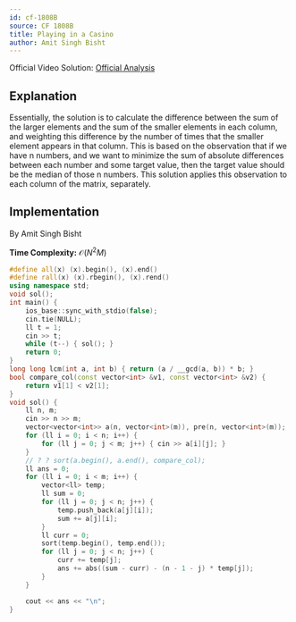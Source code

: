 ```yaml
---
id: cf-1808B
source: CF 1808B
title: Playing in a Casino
author: Amit Singh Bisht
---
```


Official Video Solution: [Official Analysis](https://www.youtube.com/watch?v=FCdL47-AyZs&t=4s&ab_channel=DCCNITA)

## Explanation


Essentially, the solution is to calculate the difference between the sum of the larger elements and the sum of the smaller
elements in each column, and weighting this difference by the number of times that the smaller element appears in that column.
This is based on the observation that if we have n numbers, and we want to minimize the sum of absolute differences between
each number and some target value, then the target value should be the median of those n numbers. This solution applies this
observation to each column of the matrix, separately.

## Implementation

By Amit Singh Bisht

<Spoiler title="Video Solution Code" />

**Time Complexity:** $\mathcal{O}(N^2 M)$

<LanguageSection>
<CPPSection>

```cpp
#define all(x) (x).begin(), (x).end()
#define rall(x) (x).rbegin(), (x).rend()
using namespace std;
void sol();
int main() {
	ios_base::sync_with_stdio(false);
	cin.tie(NULL);
	ll t = 1;
	cin >> t;
	while (t--) { sol(); }
	return 0;
}
long long lcm(int a, int b) { return (a / __gcd(a, b)) * b; }
bool compare_col(const vector<int> &v1, const vector<int> &v2) {
	return v1[1] < v2[1];
}
void sol() {
	ll n, m;
	cin >> n >> m;
	vector<vector<int>> a(n, vector<int>(m)), pre(n, vector<int>(m));
	for (ll i = 0; i < n; i++) {
		for (ll j = 0; j < m; j++) { cin >> a[i][j]; }
	}
	// ? ? sort(a.begin(), a.end(), compare_col);
	ll ans = 0;
	for (ll i = 0; i < m; i++) {
		vector<ll> temp;
		ll sum = 0;
		for (ll j = 0; j < n; j++) {
			temp.push_back(a[j][i]);
			sum += a[j][i];
		}
		ll curr = 0;
		sort(temp.begin(), temp.end());
		for (ll j = 0; j < n; j++) {
			curr += temp[j];
			ans += abs((sum - curr) - (n - 1 - j) * temp[j]);
		}
	}

	cout << ans << "\n";
}
```
</CPPSection>
</LanguageSection>
